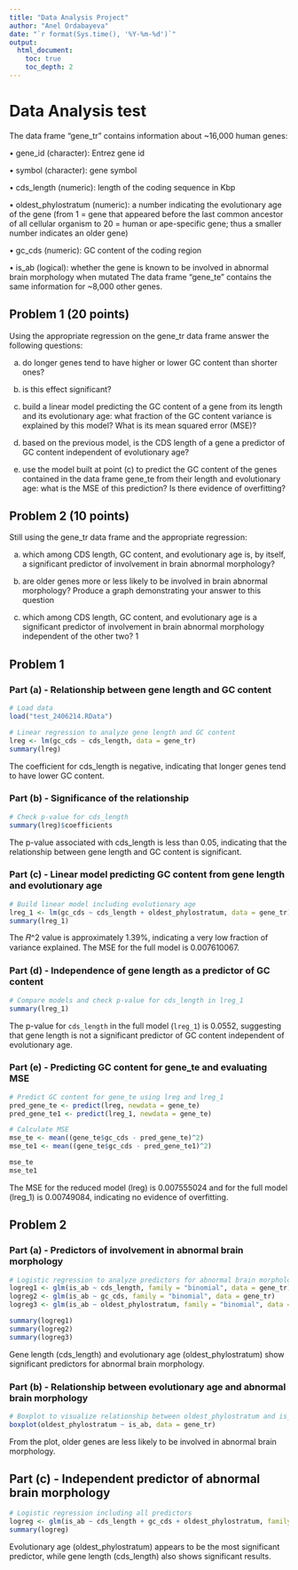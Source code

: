 ```yaml
---
title: "Data Analysis Project"
author: "Anel Ordabayeva"
date: "`r format(Sys.time(), '%Y-%m-%d')`"
output:
  html_document:
    toc: true
    toc_depth: 2
---
```


# Data Analysis test

The data frame “gene_tr” contains information about \~16,000 human genes:

• gene_id (character): Entrez gene id

• symbol (character): gene symbol

• cds_length (numeric): length of the coding sequence in Kbp

• oldest_phylostratum (numeric): a number indicating the evolutionary age of the gene (from 1 = gene that appeared before the last common ancestor of all cellular organism to 20 = human or ape-specific gene; thus a smaller number indicates an older gene)

• gc_cds (numeric): GC content of the coding region

• is_ab (logical): whether the gene is known to be involved in abnormal brain morphology when mutated The data frame “gene_te” contains the same information for \~8,000 other genes.

## Problem 1 (20 points)

Using the appropriate regression on the gene_tr data frame answer the following questions:

(a) do longer genes tend to have higher or lower GC content than shorter ones?

(b) is this effect significant?

(c) build a linear model predicting the GC content of a gene from its length and its evolutionary age: what fraction of the GC content variance is explained by this model? What is its mean squared error (MSE)?

(d) based on the previous model, is the CDS length of a gene a predictor of GC content independent of evolutionary age?

(e) use the model built at point (c) to predict the GC content of the genes contained in the data frame gene_te from their length and evolutionary age: what is the MSE of this prediction? Is there evidence of overfitting?

## Problem 2 (10 points)

Still using the gene_tr data frame and the appropriate regression:

(a) which among CDS length, GC content, and evolutionary age is, by itself, a significant predictor of involvement in brain abnormal morphology?

(b) are older genes more or less likely to be involved in brain abnormal morphology? Produce a graph demonstrating your answer to this question

(c) which among CDS length, GC content, and evolutionary age is a significant predictor of involvement in brain abnormal morphology independent of the other two? 1

## Problem 1

### Part (a) - Relationship between gene length and GC content

```r
# Load data
load("test_2406214.RData")

# Linear regression to analyze gene length and GC content
lreg <- lm(gc_cds ~ cds_length, data = gene_tr)
summary(lreg)
```

The coefficient for cds_length is negative, indicating that longer genes tend to have lower GC content.

### Part (b) - Significance of the relationship

```r
# Check p-value for cds_length
summary(lreg)$coefficients
```

The p-value associated with cds_length is less than 0.05, indicating that the relationship between gene length and GC content is significant.

### Part (c) - Linear model predicting GC content from gene length and evolutionary age

```r
# Build linear model including evolutionary age
lreg_1 <- lm(gc_cds ~ cds_length + oldest_phylostratum, data = gene_tr)
summary(lreg_1)
```

The 𝑅\^2 value is approximately 1.39%, indicating a very low fraction of variance explained. The MSE for the full model is 0.007610067.

### Part (d) - Independence of gene length as a predictor of GC content

```r
# Compare models and check p-value for cds_length in lreg_1
summary(lreg_1)
```

The p-value for `cds_length` in the full model (`lreg_1`) is 0.0552, suggesting that gene length is not a significant predictor of GC content independent of evolutionary age.

### Part (e) - Predicting GC content for gene_te and evaluating MSE

```r
# Predict GC content for gene_te using lreg and lreg_1
pred_gene_te <- predict(lreg, newdata = gene_te)
pred_gene_te1 <- predict(lreg_1, newdata = gene_te)

# Calculate MSE
mse_te <- mean((gene_te$gc_cds - pred_gene_te)^2)
mse_te1 <- mean((gene_te$gc_cds - pred_gene_te1)^2)

mse_te
mse_te1
```

The MSE for the reduced model (lreg) is 0.007555024 and for the full model (lreg_1) is 0.00749084, indicating no evidence of overfitting.

## Problem 2

### Part (a) - Predictors of involvement in abnormal brain morphology

```r
# Logistic regression to analyze predictors for abnormal brain morphology
logreg1 <- glm(is_ab ~ cds_length, family = "binomial", data = gene_tr)
logreg2 <- glm(is_ab ~ gc_cds, family = "binomial", data = gene_tr)
logreg3 <- glm(is_ab ~ oldest_phylostratum, family = "binomial", data = gene_tr)

summary(logreg1)
summary(logreg2)
summary(logreg3)
```

Gene length (cds_length) and evolutionary age (oldest_phylostratum) show significant predictors for abnormal brain morphology.

### Part (b) - Relationship between evolutionary age and abnormal brain morphology

```r
# Boxplot to visualize relationship between oldest_phylostratum and is_ab
boxplot(oldest_phylostratum ~ is_ab, data = gene_tr)
```

From the plot, older genes are less likely to be involved in abnormal brain morphology.

## Part (c) - Independent predictor of abnormal brain morphology

```r
# Logistic regression including all predictors
logreg <- glm(is_ab ~ cds_length + gc_cds + oldest_phylostratum, family = "binomial", data = gene_tr)
summary(logreg)
```

Evolutionary age (oldest_phylostratum) appears to be the most significant predictor, while gene length (cds_length) also shows significant results.
